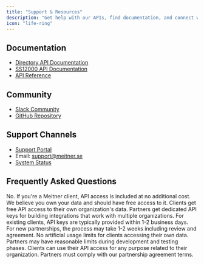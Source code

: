 ```yaml
---
title: "Support & Resources"
description: "Get help with our APIs, find documentation, and connect with our community"
icon: "life-ring"
---
```


## Documentation

- [Directory API Documentation](/directory-api/introduction)
- [SS12000 API Documentation](/ss12000-api/introduction)
- [API Reference](/directory-api/openapi.json)

## Community

- [Slack Community](https://join.slack.com/t/meitnerapi/shared_invite/zt-326875x9c-s6J0Q9gtvDZc7r~7d27KWg)
- [GitHub Repository](https://github.com/meitner-se)

## Support Channels

- [Support Portal](https://support.meitner.se)
- Email: [support@meitner.se](mailto:support@meitner.se)
- [System Status](https://status.meitner.se)

## Frequently Asked Questions

<AccordionGroup>
  <Accordion title="Do I need to pay extra for API access?">
    No. If you're a Meitner client, API access is included at no additional cost. We believe you own your data and should have free access to it.
  </Accordion>
  
  <Accordion title="What's the difference between client and partner API access?">
    Clients get free API access to their own organization's data. Partners get dedicated API keys for building integrations that work with multiple organizations.
  </Accordion>
  
  <Accordion title="How long does it take to get API keys?">
    For existing clients, API keys are typically provided within 1-2 business days. For new partnerships, the process may take 1-2 weeks including review and agreement.
  </Accordion>
  
  <Accordion title="Are there any usage limits?">
    No artificial usage limits for clients accessing their own data. Partners may have reasonable limits during development and testing phases.
  </Accordion>
  
  <Accordion title="Can I use the API for commercial purposes?">
    Clients can use their API access for any purpose related to their organization. Partners must comply with our partnership agreement terms.
  </Accordion>
</AccordionGroup>
